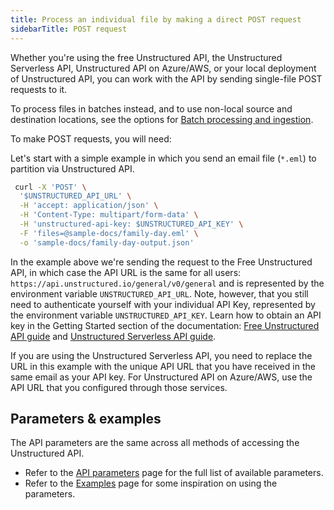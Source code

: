 ```yaml
---
title: Process an individual file by making a direct POST request
sidebarTitle: POST request
---
```


Whether you're using the free Unstructured API, the Unstructured Serverless API, Unstructured API on Azure/AWS, or your local
deployment of Unstructured API, you can work with the API by sending single-file POST requests to it. 

<Note>To process files in batches instead, and to use non-local source and destination locations, see the options for [Batch processing and ingestion](/api-reference/ingest/overview).</Note>

To make POST requests, you will need:


<SharedAPIKeyURL />

Let's start with a simple example in which you send an email file (`*.eml`) to partition via Unstructured API. 

```bash
 curl -X 'POST' \
  '$UNSTRUCTURED_API_URL' \
  -H 'accept: application/json' \
  -H 'Content-Type: multipart/form-data' \
  -H 'unstructured-api-key: $UNSTRUCTURED_API_KEY' \
  -F 'files=@sample-docs/family-day.eml' \
  -o 'sample-docs/family-day-output.json'
```

In the example above we're sending the request to the Free Unstructured API, in which case the API URL is the same for all
users: `https://api.unstructured.io/general/v0/general` and is represented by the environment variable `UNSTRUCTURED_API_URL`. Note, however, that you still need to authenticate yourself with
your individual API Key, represented by the environment variable `UNSTRUCTURED_API_KEY`. Learn how to obtain an API key in the Getting Started section of the documentation:
[Free Unstructured API guide](/api-reference/api-services/free-api) and [Unstructured Serverless API guide](/api-reference/api-services/saas-api-development-guide).

If you are using the Unstructured Serverless API, you need to replace the URL in this example with the unique API URL that you have
received in the same email as your API key. For Unstructured API on Azure/AWS, use the API URL that you
configured through those services.

## Parameters & examples

The API parameters are the same across all methods of accessing the Unstructured API.

* Refer to the [API parameters](/api-reference/api-services/api-parameters) page for the full list of available parameters.
* Refer to the [Examples](/api-reference/api-services/examples) page for some inspiration on using the parameters.

[//]: # (TODO: when we have the concepts page shared across products, link it from here for the users to learn about partition strategies, chunking strategies and other important shared concepts)
